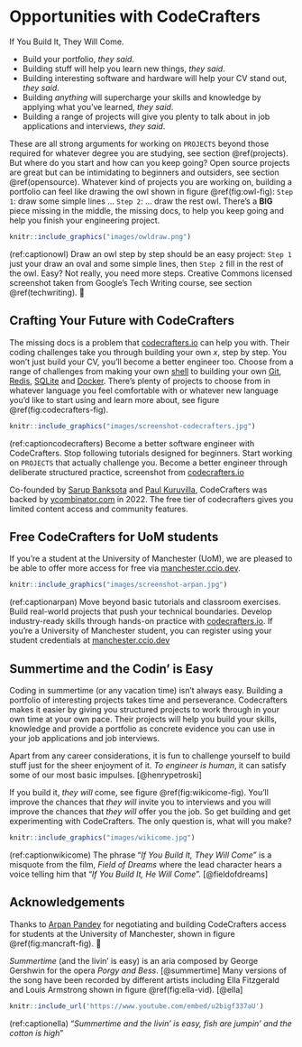 # Opportunities with CodeCrafters {#crafting}

If You Build It, They Will Come.

* Build your portfolio, _they said_. 
* Building stuff will help you learn new things, _they said_. 
* Building interesting software and hardware will help your CV stand out, _they said_. 
* Building *anything* will supercharge your skills and knowledge by applying what you've learned, _they said_. 
* Building a range of projects will give you plenty to talk about in job applications and interviews, _they said_.

These are all strong arguments for working on `PROJECTS` beyond those required for whatever degree you are studying, see section \@ref(projects). But where do you start and how can you keep going? Open source projects are great but can be intimidating to beginners and outsiders, see section \@ref(opensource). Whatever kind of projects you are working on, building a portfolio can feel like drawing the owl shown in figure \@ref(fig:owl-fig): `Step 1`: draw some simple lines ...  `Step 2`: ... draw the rest owl. There's a **BIG** piece missing in the middle, the missing docs, to help you keep going and help you finish your engineering project. 

```r
knitr::include_graphics("images/owldraw.png")
```

(ref:captionowl) Draw an owl step by step should be an easy project: `Step 1` just your draw an oval and some simple lines, then `Step 2` fill in the rest of the owl. Easy? Not really, you need more steps. Creative Commons licensed screenshot taken from Google's Tech Writing course, see section \@ref(techwriting). 🦉

## Crafting Your Future with CodeCrafters {#codecrafters}

The missing docs is a problem that [codecrafters.io](https://codecrafters.io) can help you with. Their coding challenges take you through building your own $x$, step by step. You won't just build your CV, you'll become a better engineer too. Choose from a range of challenges from making your own [shell](https://en.wikipedia.org/wiki/Shell_(computing)) to building your own [Git](https://en.wikipedia.org/wiki/Git), [Redis](https://en.wikipedia.org/wiki/Redis), [SQLite](https://en.wikipedia.org/wiki/SQLite) and [Docker](https://en.wikipedia.org/wiki/Docker_(software)). There's plenty of projects to choose from in whatever language you feel comfortable with or whatever new language you'd like to start using and learn more about, see figure \@ref(fig:codecrafters-fig).

```r
knitr::include_graphics("images/screenshot-codecrafters.jpg")
```

(ref:captioncodecrafters) Become a better software engineer with CodeCrafters. Stop following tutorials designed for beginners. Start working on `PROJECTS` that actually challenge you. Become a better engineer through deliberate structured practice, screenshot from [codecrafters.io](https://codecrafters.io/)

Co-founded by [Sarup Banksota](https://www.linkedin.com/in/sarupbanskota/) and [Paul Kuruvilla](https://www.linkedin.com/in/rohitpaulk/), CodeCrafters was backed by [ycombinator.com](https://www.ycombinator.com/) in 2022. The free tier of codecrafters gives you limited content access and community features. 

## Free CodeCrafters for UoM students  {#freecode}

If you're a student at the University of Manchester (UoM), we are pleased to be able to offer more access for free via [manchester.ccio.dev](https://manchester.ccio.dev/).

```r
knitr::include_graphics("images/screenshot-arpan.jpg")
```

(ref:captionarpan) Move beyond basic tutorials and classroom exercises. Build real-world projects that push your technical boundaries. Develop industry-ready skills through hands-on practice with [codecrafters.io](https://codecrafters.io/). If you're a University of Manchester student, you can register using your student credentials at [manchester.ccio.dev](https://manchester.ccio.dev/)

## Summertime and the Codin' is Easy {#summertime}

Coding in summertime (or any vacation time) isn't always easy. Building a portfolio of interesting projects takes time and perseverance. Codecrafters makes it easier by giving you structured projects to work through in your own time at your own pace. Their projects will help you build your skills, knowledge and provide a portfolio as concrete evidence you can use in your job applications and job interviews.

Apart from any career considerations, it is fun to challenge yourself to build stuff just for the sheer enjoyment of it. _To engineer is human_, it can satisfy some of our most basic impulses. [@henrypetroski]

If you build it, _they will_ come, see figure \@ref(fig:wikicome-fig). You'll improve the chances that _they will_ invite you to interviews and you will improve the chances that _they will_ offer you the job. So get building and get experimenting with CodeCrafters. The only question is, what will you make? 

```r
knitr::include_graphics("images/wikicome.jpg")
```

(ref:captionwikicome) The phrase “_If You Build It, They Will Come_” is a misquote from the film, _Field of Dreams_ where the lead character hears a voice telling him that “_If You Build It, He Will Come_”. [@fieldofdreams]

## Acknowledgements {#ackcraft}

Thanks to [Arpan Pandey](https://github.com/Arpan-206) for negotiating and building CodeCrafters access for students at the University of Manchester, shown in figure \@ref(fig:mancraft-fig). 🙏

_Summertime_ (and the livin' is easy) is an aria composed by George Gershwin for the opera _Porgy and Bess_. [@summertime] Many versions of the song have been recorded by different artists including Ella Fitzgerald and Louis Armstrong shown in figure \@ref(fig:ella-vid). [@ella]

```r
knitr::include_url('https://www.youtube.com/embed/u2bigf337aU')
```


(ref:captionella) “_Summertime and the livin' is easy, fish are jumpin' and the cotton is high_” 